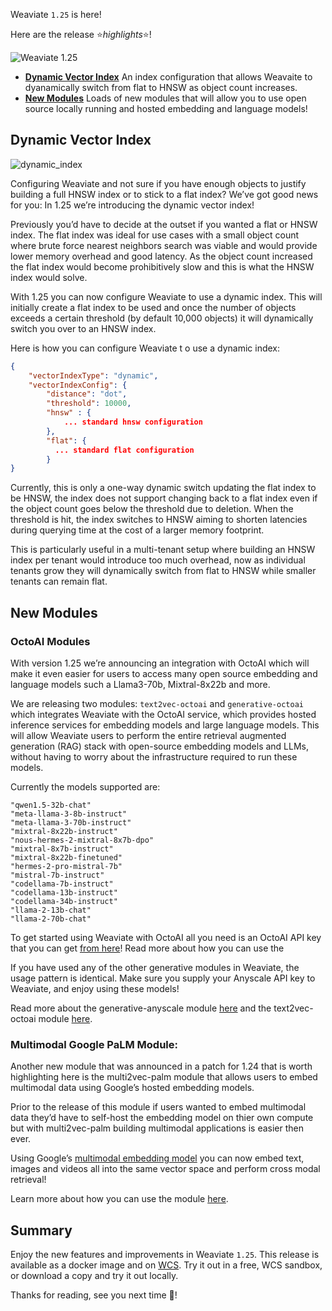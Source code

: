 Weaviate `1.25` is here!

Here are the release ⭐️*highlights*⭐️!

![Weaviate 1.25](./img/hero.png)

- [**Dynamic Vector Index**](/blog/weaviate-1-25-release#dynamic-vectr-index) An index configuration that allows Weavaite to dyanamically switch from flat to HNSW as object count increases.
- [**New Modules**](/blog/weaviate-1-25-release#new-modules) Loads of new modules that will allow you to use open source locally running and hosted embedding and language models!  

## Dynamic Vector Index

![dynamic_index](./img/dynamic.png)

Configuring Weaviate and not sure if you have enough objects to justify building a full HNSW index or to stick to a flat index? We’ve got good news for you: In 1.25 we’re introducing the dynamic vector index!

Previously you’d have to decide at the outset if you wanted a flat or HNSW index. The flat index was ideal for use cases with a small object count where brute force nearest neighbors search was viable and would provide lower memory overhead and good latency. As the object count increased the flat index would become prohibitively slow and this is what the HNSW index would solve.

With 1.25 you can now configure Weaviate to use a dynamic index. This will initially create a flat index to be used and once the number of objects exceeds a certain threshold (by default 10,000 objects) it will dynamically switch you over to an HNSW index. 

Here is how you can configure Weaviate t	o use a dynamic index:

```json
{
	"vectorIndexType": "dynamic",
	"vectorIndexConfig": {
		"distance": "dot",
		"threshold": 10000,
		"hnsw" : {
			... standard hnsw configuration
		},
		"flat": {
		  ... standard flat configuration
		}
}
```

Currently, this is only a one-way dynamic switch updating the flat index to be HNSW, the index does not support changing back to a flat index even if the object count goes below the threshold due to deletion. When the threshold is hit, the index switches to HNSW aiming to shorten latencies during querying time at the cost of a larger memory footprint.

This is particularly useful in a multi-tenant setup where building an HNSW index per tenant would introduce too much overhead, now as individual tenants grow they will dynamically switch from flat to HNSW while smaller tenants can remain flat.

## New Modules

### OctoAI Modules

With version 1.25 we’re announcing an integration with OctoAI which will make it even easier for users to access many open source embedding and language models such a Llama3-70b, Mixtral-8x22b and more. 

We are releasing two modules: `text2vec-octoai` and `generative-octoai` which integrates Weaviate with the OctoAI service, which provides hosted inference services for embedding models and large language models. This will allow Weaviate users to perform the entire retrieval augmented generation (RAG) stack with open-source embedding models and LLMs, without having to worry about the infrastructure required to run these models.

Currently the models supported are:

	"qwen1.5-32b-chat"
	"meta-llama-3-8b-instruct"
	"meta-llama-3-70b-instruct"
	"mixtral-8x22b-instruct"
	"nous-hermes-2-mixtral-8x7b-dpo"
	"mixtral-8x7b-instruct"
	"mixtral-8x22b-finetuned"
	"hermes-2-pro-mistral-7b"
	"mistral-7b-instruct"
	"codellama-7b-instruct"
	"codellama-13b-instruct"
	"codellama-34b-instruct"
	"llama-2-13b-chat"
	"llama-2-70b-chat"

To get started using Weaviate with OctoAI all you need is an OctoAI API key that you can get [from here](https://octo.ai/)! Read more about how you can use the 

If you have used any of the other generative modules in Weaviate, the usage pattern is identical. Make sure you supply your Anyscale API key to Weaviate, and enjoy using these models!

Read more about the generative-anyscale module [here](TBD) and the text2vec-octoai module [here](TBD).

### Multimodal Google PaLM Module:

Another new module that was announced in a patch for 1.24 that is worth highlighting here is the multi2vec-palm module that allows users to embed multimodal data using Google’s hosted embedding models.

Prior to the release of this module if users wanted to embed multimodal data they’d have to self-host the embedding model on thier own compute but with multi2vec-palm building multimodal applications is easier then ever. 

Using Google’s [multimodal embedding model](https://cloud.google.com/vertex-ai/generative-ai/docs/embeddings/get-multimodal-embeddings) you can now embed text, images and videos all into the same vector space and perform cross modal retrieval!

Learn more about how you can use the module [here](/developers/weaviate/modules/retriever-vectorizer-modules/multi2vec-palm).


## Summary

Enjoy the new features and improvements in Weaviate `1.25`. This release is available as a docker image and on [WCS](https://console.weaviate.cloud/). Try it out in a free, WCS sandbox, or download a copy and try it out locally.

Thanks for reading, see you next time 👋!
